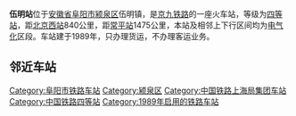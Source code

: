 {{Infobox China railway station
|车站名称 = 伍明站
|车站名称拼音 = WuMing
|英文名称 = Wuming Railway Station
|车站代码 = 25058
|车站位置 = [[安徽省|安徽省]][[阜阳市|阜阳市]][[颍泉区|颍泉区]][[伍明镇|伍明镇]]
|坐标 = {{coord|33|03|16|N|115|51|09|E|display=inline,title}}
|车站功能 = 货运站
|技术性质 = 中间站
|归属 = [[上海铁路局|上海铁路局]]
|线路 = [[京九铁路|京九铁路]]
|车站等级 = [[四等站_(中国)|四等站]]
}} 
'''伍明站'''位于[[安徽省|安徽省]][[阜阳市|阜阳市]][[颍泉区|颍泉区]]伍明镇，是[[京九铁路|京九铁路]]的一座火车站，等级为[[四等站_(中国)|四等站]]，距[[北京西站|北京西站]]840公里，距[[常平站|常平站]]1475公里，本站及相邻上下行区间均为[[电气化|电气化]]区段。车站建于1989年，只办理货运，不办理客运业务。

== 邻近车站 ==
{{Start rail box|[[中国铁路|中国铁路]]}}
{{s-inop|[[王寨站|王寨站]]|{{站|北京西}}方向}}
{{s-line|[[京九铁路|京九铁路]]<br />← 11km 伍明站 {{0}}9km →}}
{{s-inop|[[阜阳北站|阜阳北站]]|{{站|常平}}方向}}
{{End box}}

{{京九铁路}}
[[Category:阜阳市铁路车站|Category:阜阳市铁路车站]]
[[Category:颍泉区|Category:颍泉区]]
[[Category:中国铁路上海局集团车站|Category:中国铁路上海局集团车站]]
[[Category:中国铁路四等站|Category:中国铁路四等站]]
[[Category:1989年启用的铁路车站|Category:1989年启用的铁路车站]]
